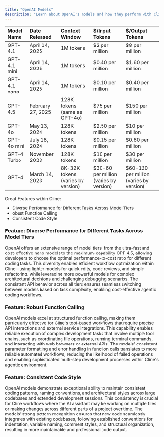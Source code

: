 ```yaml
---
title: "OpenAI Models"
description: "Learn about OpenAI's models and how they perform with Cline."
---
```


| Model Name   | Date Released     | Context Window                    | $/Input Tokens                          | $/Output Tokens                          |
| :----------- | :---------------- | :-------------------------------- | :-------------------------------------- | :--------------------------------------- |
| GPT-4.1      | April 14, 2025    | 1M tokens                         | \$2 per million                         | \$8 per million                          |
| GPT-4.1 mini | April 14, 2025    | 1M tokens                         | \$0.40 per million                      | \$1.60 per million                       |
| GPT-4.1 nano | April 14, 2025    | 1M tokens                         | \$0.10 per million                      | \$0.40 per million                       |
| GPT-4.5      | February 27, 2025 | 128K tokens (same as GPT-4o)      | \$75 per million                        | \$150 per million                        |
| GPT-4o       | May 13, 2024      | 128K tokens                       | \$2.50 per million                      | \$10 per million                         |
| GPT-4o mini  | July 18, 2024     | 128K tokens                       | \$0.15 per million                      | \$0.60 per million                       |
| GPT-4 Turbo  | November 2023     | 128K tokens                       | \$10 per million                        | \$30 per million                         |
| GPT-4        | March 14, 2023    | 8K-32K tokens (varies by version) | \$30-60 per million (varies by version) | \$60-120 per million (varies by version) |

Great Features within Cline:

-   Diverse Performance for Different Tasks Across Model Tiers
-   obust Function Calling
-   Consistent Code Style

### Feature: Diverse Performance for Different Tasks Across Model Tiers

OpenAI offers an extensive range of model tiers, from the ultra-fast and cost-effective nano models to the maximum-capability GPT-4.5, allowing developers to choose the optimal performance-to-cost ratio for different coding tasks. This diversity enables efficient workflow optimization within Cline—using lighter models for quick edits, code reviews, and simple refactoring, while leveraging more powerful models for complex architectural decisions and challenging debugging scenarios. The consistent API behavior across all tiers ensures seamless switching between models based on task complexity, enabling cost-effective agentic coding workflows.

### Feature: Robust Function Calling

OpenAI models excel at structured function calling, making them particularly effective for Cline's tool-based workflows that require precise API interactions and external service integrations. This capability enables reliable execution of complex development tasks that involve multiple tool chains, such as coordinating file operations, running terminal commands, and interacting with web browsers or external APIs. The models' consistent parameter formatting and error handling in function calls translates to more reliable automated workflows, reducing the likelihood of failed operations and enabling sophisticated multi-step development processes within Cline's agentic environment.

### Feature: Consistent Code Style

OpenAI models demonstrate exceptional ability to maintain consistent coding patterns, naming conventions, and architectural styles across large codebases and extended development sessions. This consistency is crucial for Cline workflows where the AI assistant may be working on multiple files or making changes across different parts of a project over time. The models' strong pattern recognition ensures that new code seamlessly integrates with existing codebases, following established conventions for indentation, variable naming, comment styles, and structural organization, resulting in more maintainable and professional code output.

